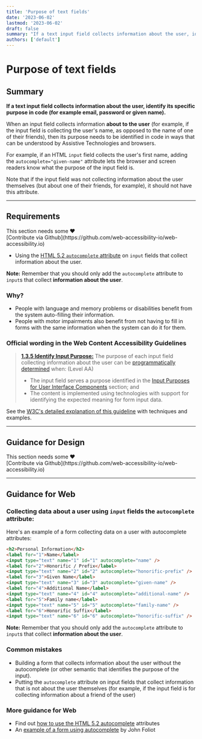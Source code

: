 ```yaml
---
title: 'Purpose of text fields'
date: '2023-06-02'
lastmod: '2023-06-02'
draft: false
summary: "If a text input field collects information about the user, identify its specific purpose in code (for example email, password or given name)."
authors: ['default']
---
```


# Purpose of text fields

## Summary

**If a text input field collects information about the user, identify its specific purpose in code (for example email, password or given name).**

When an input field collects information **about to the user** (for example, if the input field is collecting the user's name, as opposed to the name of one of their friends), then its purpose needs to be identified in code in ways that can be understood by Assistive Technologies and browsers.

For example, if an HTML `input` field collects the user's first name, adding the `autocomplete="given-name"` attribute lets the browser and screen readers know what the purpose of the input field is.

Note that if the input field was not collecting information about the user themselves (but about one of their friends, for example), it should not have this attribute.

---

## Requirements

<Callout type="warning">
This section needs some <span role="img" aria-label="love emoji">❤️</span><br/>[Contribute via Github](https://github.com/web-accessibility-io/web-accessibility.io)
</Callout>

- Using the [HTML 5.2 `autocomplete` attribute](https://www.w3.org/TR/html52/sec-forms.html#sec-autofill) on `input` fields that collect information about the user.

**Note:** Remember that you should only add the `autocomplete` attribute to `input`s that collect **information about the user**.

### Why?

- People with language and memory problems or disabilities benefit from the system auto-filling their information.
- People with motor impairments also benefit from not having to fill in forms with the same information when the system can do it for them.

### Official wording in the Web Content Accessibility Guidelines

> [**1.3.5 Identify Input Purpose:**](https://www.w3.org/WAI/WCAG21/Understanding/identify-input-purpose.html) The purpose of each input field collecting information about the user can be [programmatically determined](https://www.w3.org/WAI/WCAG21/Understanding/identify-input-purpose.html#dfn-programmatically-determined) when: (Level AA)
>
> - The input field serves a purpose identified in the [Input Purposes for User Interface Components](https://www.w3.org/TR/WCAG21/#input-purposes) section; and
> - The content is implemented using technologies with support for identifying the expected meaning for form input data.

See the [W3C's detailed explanation of this guideline](https://www.w3.org/WAI/WCAG21/Understanding/identify-input-purpose.html) with techniques and examples.

---

## Guidance for Design

<Callout type="warning">
This section needs some <span role="img" aria-label="love emoji">❤️</span><br/>[Contribute via Github](https://github.com/web-accessibility-io/web-accessibility.io)
</Callout>

---

## Guidance for Web

### Collecting data about a user using `input` fields the `autocomplete` attribute:

Here's an example of a form collecting data on a user with autocomplete attributes:

```html
<h2>Personal Information</h2>
<label for="1">Name</label>
<input type="text" name="1" id="1" autocomplete="name" />
<label for="2">Honorific / Prefix</label>
<input type="text" name="2" id="2" autocomplete="honorific-prefix" />
<label for="3">Given Name</label>
<input type="text" name="3" id="3" autocomplete="given-name" />
<label for="4">Additional Name</label>
<input type="text" name="4" id="4" autocomplete="additional-name" />
<label for="5">Family name</label>
<input type="text" name="5" id="5" autocomplete="family-name" />
<label for="6">Honorific Suffix</label>
<input type="text" name="6" id="6" autocomplete="honorific-suffix" />
```

**Note:** Remember that you should only add the `autocomplete` attribute to `input`s that collect **information about the user**.

### Common mistakes

- Building a form that collects information about the user without the autocomplete (or other semantic that identifies the purpose of the input).
- Putting the `autocomplete` attribute on input fields that collect information that is not about the user themselves (for example, if the input field is for collecting information about a friend of the user)

### More guidance for Web

- Find out [how to use the HTML 5.2 autocomplete](https://www.w3.org/WAI/WCAG21/Techniques/html/H98) attributes
- An [example of a form using autocomplete](http://john.foliot.ca/demos/autofill.php) by John Foliot

